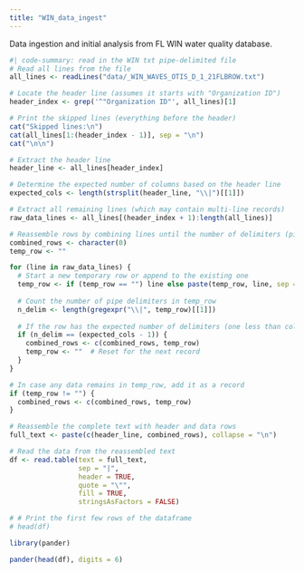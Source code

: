 ```yaml
---
title: "WIN_data_ingest"
---
```


Data ingestion and initial analysis from FL WIN water quality database.

```R
#| code-summary: read in the WIN txt pipe-delimited file
# Read all lines from the file
all_lines <- readLines("data/_WIN_WAVES_OTIS_D_1_21FLBROW.txt")

# Locate the header line (assumes it starts with "Organization ID")
header_index <- grep('^"Organization ID"', all_lines)[1]

# Print the skipped lines (everything before the header)
cat("Skipped lines:\n")
cat(all_lines[1:(header_index - 1)], sep = "\n")
cat("\n\n")

# Extract the header line
header_line <- all_lines[header_index]

# Determine the expected number of columns based on the header line
expected_cols <- length(strsplit(header_line, "\\|")[[1]])

# Extract all remaining lines (which may contain multi-line records)
raw_data_lines <- all_lines[(header_index + 1):length(all_lines)]

# Reassemble rows by combining lines until the number of delimiters (pipes) matches expectation.
combined_rows <- character(0)
temp_row <- ""

for (line in raw_data_lines) {
  # Start a new temporary row or append to the existing one
  temp_row <- if (temp_row == "") line else paste(temp_row, line, sep = "\n")
  
  # Count the number of pipe delimiters in temp_row
  n_delim <- length(gregexpr("\\|", temp_row)[[1]])
  
  # If the row has the expected number of delimiters (one less than columns), it's complete.
  if (n_delim == (expected_cols - 1)) {
    combined_rows <- c(combined_rows, temp_row)
    temp_row <- ""  # Reset for the next record
  }
}

# In case any data remains in temp_row, add it as a record
if (temp_row != "") {
  combined_rows <- c(combined_rows, temp_row)
}

# Reassemble the complete text with header and data rows
full_text <- paste(c(header_line, combined_rows), collapse = "\n")

# Read the data from the reassembled text
df <- read.table(text = full_text,
                 sep = "|",
                 header = TRUE,
                 quote = "\"",
                 fill = TRUE,
                 stringsAsFactors = FALSE)


```
```R
# # Print the first few rows of the dataframe
# head(df)

library(pander)

pander(head(df), digits = 6)
```
